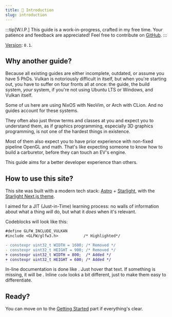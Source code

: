 ```yaml
---
title: 🚀 Introduction
slug: introduction
---
```



:::tip[W.I.P.]
This guide is a work-in-progress, crafted in my free time. Your patience and feedback are appreciated! Feel free to contribute on [GitHub](https://github.com/CyntexMore/vulkan-for-beginners).
:::

[Version](/versioning): `0.1`.

## Why another guide?

Because all existing guides are either incomplete, outdated, or assume you have 5 PhDs. Vulkan is notoriously difficult in itself, but when you're starting out, you have to suffer on four fronts all at once: the guide, the build system, *your* system, if you're not using Ubuntu LTS or Windows, and Vulkan itself.

Some of us here are using NixOS with NeoVim, or Arch with CLion. And no guides account for these systems.

They often also just throw terms and classes at you and expect you to understand them, as if graphics programming, especially 3D graphics programming, is not one of the hardest things in existence.

Most of them also expect you to have prior experience with non-fixed pipeline OpenGL and math. That's like expecting someone to know how to build a carburetor, before they can touch an EV's engine.

This guide aims for a better developer experience than others.

## How to use this site?

This site was built with a modern tech stack: [Astro](https://astro.build/) + [Starlight](https://starlight.astro.build/), with the [Starlight Next.js theme](https://starlight-theme-next.trueberryless.org/).

I aimed for a JIT (Just-in-Time) learning process: no walls of information about what a thing *will* do, but what it *does* when it's relevant.

Codeblocks will look like this:

```diff lang="cpp" title="example.cpp" {2}
#define GLFW_INCLUDE_VULKAN 
#include <GLFW/glfw3.h>           /* Highlighted*/

- constexpr uint32_t WIDTH = 1600; /* Removed */
- constexpr uint32_t HEIGHT = 900; /* Removed */
+ constexpr uint32_t WIDTH = 800;  /* Added */
+ constexpr uint32_t HEIGHT = 600; /* Added */
```

In-line documentation is done like <Hover term="this" inlineCode client:visible />. Just hover that text. If something is missing, it will be <Hover term="red" />. Inline `code` looks a bit different, just to make them easy to differentiate.

## Ready?

You can move on to the [Getting Started](/getting-started/overview) part if everything's clear.

